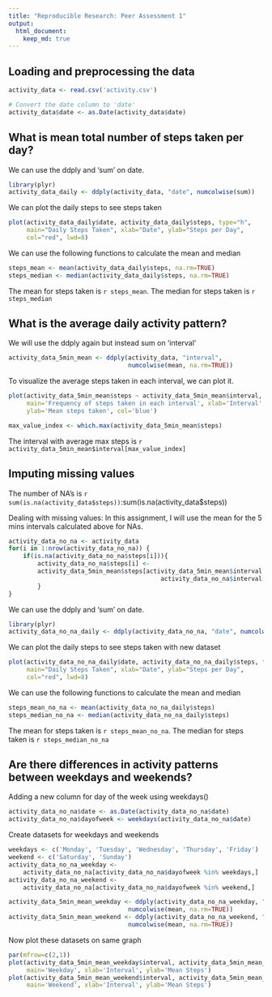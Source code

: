 ```yaml
---
title: "Reproducible Research: Peer Assessment 1"
output: 
  html_document:
    keep_md: true
---
```



## Loading and preprocessing the data
```r
activity_data <- read.csv('activity.csv')

# Convert the date column to 'date'
activity_data$date <- as.Date(activity_data$date) 
```

## What is mean total number of steps taken per day?
We can use the ddply and 'sum' on date.
```r
library(plyr)
activity_data_daily <- ddply(activity_data, "date", numcolwise(sum))
```

We can plot the daily steps to see steps taken
```r
plot(activity_data_daily$date, activity_data_daily$steps, type="h", 
     main="Daily Steps Taken", xlab="Date", ylab="Steps per Day", 
     col="red", lwd=8)
```

We can use the following functions to calculate the mean and median
```r
steps_mean <- mean(activity_data_daily$steps, na.rm=TRUE)
steps_median <- median(activity_data_daily$steps, na.rm=TRUE)
```
The mean for steps taken is `r steps_mean`. The median for steps taken is `r steps_median`

## What is the average daily activity pattern?
We will use the ddply again but instead sum on 'interval'

```r
activity_data_5min_mean <- ddply(activity_data, "interval", 
                                 numcolwise(mean, na.rm=TRUE))
```

To visualize the average steps taken in each interval, we can plot it.

```r
plot(activity_data_5min_mean$steps ~ activity_data_5min_mean$interval, type='l',
     main='Frequency of steps taken in each interval', xlab='Interval', 
     ylab='Mean steps taken', col='blue')
```

```r
max_value_index <- which.max(activity_data_5min_mean$steps)
```

The interval with average max steps is `r activity_data_5min_mean$interval[max_value_index]`

## Imputing missing values
The number of NA's is `r sum(is.na(activity_data$steps))`:sum(is.na(activity_data$steps))

Dealing with missing values:
In this assignment, I will use the mean for the 5 mins intervals calculated above
for NAs.

```r
activity_data_no_na <- activity_data
for(i in 1:nrow(activity_data_no_na)) {
    if(is.na(activity_data_no_na$steps[i])){
        activity_data_no_na$steps[i] <- 
        activity_data_5min_mean$steps[activity_data_5min_mean$interval == 
                                          activity_data_no_na$interval[i]]
        }
}
```

We can use the ddply and 'sum' on date.
```r
library(plyr)
activity_data_no_na_daily <- ddply(activity_data_no_na, "date", numcolwise(sum))
```
We can plot the daily steps to see steps taken with new dataset
```r
plot(activity_data_no_na_daily$date, activity_data_no_na_daily$steps, type="h", 
     main="Daily Steps Taken", xlab="Date", ylab="Steps per Day", 
     col="red", lwd=8)
```

We can use the following functions to calculate the mean and median
```r
steps_mean_no_na <- mean(activity_data_no_na_daily$steps)
steps_median_no_na <- median(activity_data_no_na_daily$steps)
```
The mean for steps taken is `r steps_mean_no_na `. The median for steps taken is `r steps_median_no_na`

## Are there differences in activity patterns between weekdays and weekends?
Adding a new column for day of the week using weekdays()
```r
activity_data_no_na$date <- as.Date(activity_data_no_na$date)
activity_data_no_na$dayofweek <- weekdays(activity_data_no_na$date)
```

Create datasets for weekdays and weekends
```r
weekdays <- c('Monday', 'Tuesday', 'Wednesday', 'Thursday', 'Friday')
weekend <- c('Saturday', 'Sunday')
activity_data_no_na_weekday <- 
    activity_data_no_na[activity_data_no_na$dayofweek %in% weekdays,]
activity_data_no_na_weekend <- 
    activity_data_no_na[activity_data_no_na$dayofweek %in% weekend,]

activity_data_5min_mean_weekday <- ddply(activity_data_no_na_weekday, "interval", 
                                 numcolwise(mean, na.rm=TRUE))
activity_data_5min_mean_weekend <- ddply(activity_data_no_na_weekend, "interval", 
                                 numcolwise(mean, na.rm=TRUE))
```

Now plot these datasets on same graph
```r
par(mfrow=c(2,1))
plot(activity_data_5min_mean_weekday$interval, activity_data_5min_mean_weekday$steps, type='l',
     main='Weekday', xlab='Interval', ylab='Mean Steps')
plot(activity_data_5min_mean_weekend$interval, activity_data_5min_mean_weekend$steps, type='l',
     main='Weekend', xlab='Interval', ylab='Mean Steps')
```

